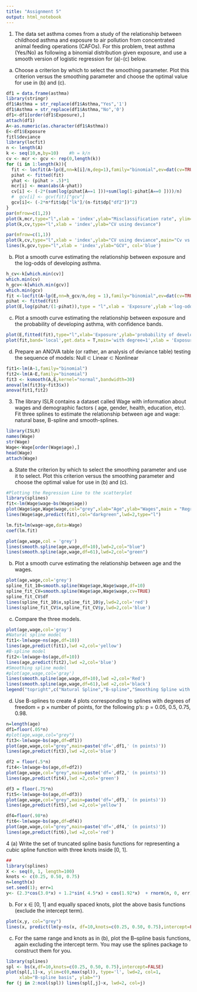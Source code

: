 ---
title: "Assignment 5"
output: html_notebook
---
1. The data set asthma comes from a study of the relationship between childhood asthma and exposure to
air pollution from concentrated animal feeding operations (CAFOs). For this problem, treat asthma
(Yes/No) as following a binomial distribution given exposure, and use a smooth version of logistic
regression for (a)-(c) below.

(a) Choose a criterion by which to select the smoothing parameter. Plot this criterion versus the
smoothing parameter and choose the optimal value for use in (b) and (c).


```{r}
df1 = data.frame(asthma)
library(stringr)
df1$Asthma = str_replace(df1$Asthma,"Yes",'1')
df1$Asthma = str_replace(df1$Asthma,"No",'0')
df1<-df1[order(df1$Exposure),]
attach(df1)
A<-as.numeric(as.character(df1$Asthma))
E<-df1$Exposure
fitl$deviance
library(locfit)
n <- length(A)
k <- seq(10,n,by=10)    #h = k/n 
cv <- mcr <- gcv <- rep(0,length(k))
for (i in 1:length(k)){
  fit <- locfit(A~lp(E,nn=k[i]/n,deg=1),family="binomial",ev=dat(cv=TRUE))
  pihat <- fitted(fit)
  yhat <- (pihat > .5)*1              
  mcr[i] <- mean(abs(A-yhat))      
  cv[i] <- (-2*(sum(log(pihat[A==1 ]))+sum(log(1-pihat[A==0 ])))/n)   
  #  gcv[i] <- gcv(fit)["gcv"]
  gcv[i]<- (-2*n*fit$dp["lk"]/(n-fit$dp["df2"])^2)
}
par(mfrow=c(1,2))
plot(k,mcr,type="l",xlab = 'index',ylab="Misclassification rate", ylim=c(.0,.2))
plot(k,cv,type="l",xlab = 'index',ylab="CV using deviance")

par(mfrow=c(1,1))
plot(k,cv,type="l",xlab = 'index',ylab="CV using deviance",main="Cv vs GCV",ylim=c(0.0,1.5))
lines(k,gcv,type="l",xlab = 'index',ylab="GCV", col='blue')
```

(b) Plot a smooth curve estimating the relationship between exposure and the log-odds of developing asthma.


```{r}
h_cv<-k[which.min(cv)]
which.min(cv)
h_gcv<-k[which.min(gcv)]
which.min(gcv)
fit <-locfit(A~lp(E,nn=h_gcv/n,deg = 1),family="binomial",ev=dat(cv=TRUE))
pihat <- fitted(fit)
plot(E,log(pihat/(1-pihat)),type = "l",xlab = 'Exposure',ylab ='log-odds of developing asthma')

```
(c) Plot a smooth curve estimating the relationship between exposure and the probability of developing
asthma, with confidence bands.


```{r}
plot(E,fitted(fit),type="l",xlab='Exposure',ylab='probability of developing asthma')
plot(fit,band='local',get.data = T,main='with degree=1',xlab = 'Exposure',ylab='Asthma')

```

(d) Prepare an ANOVA table (or rather, an analysis of deviance table) testing the sequence of models:
Null ⊂ Linear ⊂ Nonlinear

```{r}
fit1<-lm(A~1,family="binomial")
fit2<-lm(A~E,family="binomial")
fit3 <- ksmooth(A,E,kernel="normal",bandwidth=30)
anova(lm(fit3$y~fit3$x))
anova(fit1,fit2)
```

3. The library ISLR contains a dataset called Wage with information about wages and demographic factors
( age, gender, health, education, etc). Fit three splines to estimate the relationship between age and
wage: natural base, B-spline and smooth-splines.


```{r}
library(ISLR)
names(Wage)
str(Wage)
Wage<-Wage[order(Wage$age),]
head(Wage)
attach(Wage)


```
(a) State the criterion by which to select the smoothing parameter and use it to select. Plot this
criterion versus the smoothing parameter and choose the optimal value for use in (b) and (c).
```{r}
#Plotting the Regression Line to the scatterplot  
library(splines)
fit<-lm(Wage$wage~bs(Wage$age))
plot(Wage$age,Wage$wage,col="grey",xlab="Age",ylab="Wages",main = "Regression plot")
lines(Wage$age,predict(fit),col="darkgreen",lwd=2,type="l")

lm.fit=lm(wage~age,data=Wage)
coef(lm.fit)

plot(age,wage,col = 'grey')
lines(smooth.spline(age,wage,df=10),lwd=2,col="blue")
lines(smooth.spline(age,wage,df=61),lwd=2,col="green")


```


(b) Plot a smooth curve estimating the relationship between age and the wages.

```{r}
plot(age,wage,col='grey')
spline_fit_10=smooth.spline(Wage$age,Wage$wage,df=10)
spline_fit_CV=smooth.spline(Wage$age,Wage$wage,cv=TRUE)
spline_fit_CV$df
lines(spline_fit_10$x,spline_fit_10$y,lwd=2,col='red')
lines(spline_fit_CV$x,spline_fit_CV$y,lwd=2,col='blue')

```

(c) Compare the three models.

```{r}
plot(age,wage,col='gray')
#Natural spline model 
fit1<-lm(wage~ns(age,df=10))
lines(age,predict(fit1),lwd =2,col='yellow')
#B-spline model
fit2<-lm(wage~bs(age,df=10))
lines(age,predict(fit2),lwd =2,col='blue')
#Smoothing spline model
#plot(age,wage,col='gray')
lines(smooth.spline(age,wage,df=10),lwd =2,col='Red')
lines(smooth.spline(age,wage,df=61),lwd =2,col='black')
legend("topright",c("Natural Spline","B-spline","Smoothing Spline with 10 df","Smoothing Spline with 61 df"),col=c("yellow","blue","red","black"),lwd=2)
```

(d) Use B-splines to create 4 plots corresponding to splines with degrees of freedom = p × number of
points, for the following p’s: p = 0.05, 0.5, 0.75, 0.98.

```{r}
n=length(age)
df1=floor(.05*n)
#plot(age,wage,col="grey")
fit3<-lm(wage~bs(age,df=df1))
plot(age,wage,col="grey",main=paste('df=',df1,' (n points)'))
lines(age,predict(fit3),lwd =2,col='blue')

df2 = floor(.5*n)
fit4<-lm(wage~bs(age,df=df2))
plot(age,wage,col="grey",main=paste('df=',df2,' (n points)'))
lines(age,predict(fit4),lwd =2,col='green')

df3 = floor(.75*n)
fit5<-lm(wage~bs(age,df=df3))
plot(age,wage,col="grey",main=paste('df=',df3,' (n points)'))
lines(age,predict(fit5),lwd =2,col='yellow')

df4=floor(.98*n)
fit6<-lm(wage~bs(age,df=df4))
plot(age,wage,col="grey",main=paste('df=',df4,' (n points)'))
lines(age,predict(fit6),lwd =2,col='red')
```
4 (a) Write the set of truncated spline basis functions for representing a cubic spline function with three knots inside [0, 1].

```{r}
##
library(splines)
X <- seq(0, 1, length=100)
knots <- c(0.25, 0.50, 0.75)
n=length(x)
set.seed(1); err=1
y<- (2.3*cos(3.0*x) + 1.2*sin( 4.5*x) + cos(1.92*x)  + rnorm(n, 0, err))


```

(b) For x ∈ [0, 1] and equally spaced knots, plot the above basis functions (exclude the intercept term).
```{r}
plot(x,y, col="grey")
lines(x, predict(lm(y~ns(x, df=10,knots=c(0.25, 0.50, 0.75),intercept=FALSE))), col='blue')
```

(c) For the same range and knots as in (b), plot the B–spline basis functions, again excluding the
intercept term. You may use the splines package to construct them for you.
```{r}
library(splines)
spl <- bs(x,df=10,knots=c(0.25, 0.50, 0.75),intercept=FALSE)  
plot(spl[,1]~x, ylim=c(0,max(spl)), type='l', lwd=2, col=1, 
     xlab="B-spline basis", ylab="")
for (j in 2:ncol(spl)) lines(spl[,j]~x, lwd=2, col=j)
```


